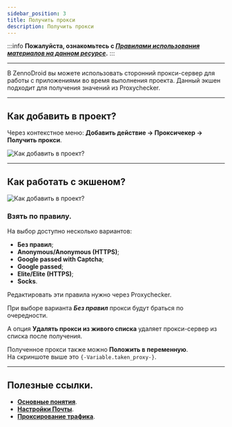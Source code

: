 ```yaml
---
sidebar_position: 3
title: Получить прокси
description: Получить прокси
---  
```

:::info **Пожалуйста, ознакомьтесь с [*Правилами использования материалов на данном ресурсе*](../Disclaimer).**
:::  
_______________________________________________    

В ZennoDroid вы можете использовать сторонний прокси-сервер для работы с приложениями во время выполнения проекта. Данный экшен подходит для получения значений из Proxychecker.  
_______________________________________________ 
## Как добавить в проект?  
Через контекстное меню: **Добавить действие → Проксичекер → Получить прокси**.  

![Как добавить в проект?](./assets/GetProxy/GetProxy_pic1.png) 
_______________________________________________ 
## Как работать с экшеном?  
![Как добавить в проект?](./assets/GetProxy/GetProxy_pic2.png)   

### Взять по правилу.  
На выбор доступно несколько вариантов:  
- **Без правил**;  
- **Anonymous/Anonymous (HTTPS)**;  
- **Google passed with Captcha**;  
- **Google passed**;  
- **Elite/Elite (HTTPS)**;  
- **Socks**.  

Редактировать эти правила нужно через Proxychecker.  

При выборе варианта ***Без правил*** прокси будут браться по очередности.  

А опция **Удалять прокси из живого списка** удаляет прокси-сервер из списка после получения.  

Полученное прокси также можно **Положить в переменную**.  
На скриншоте выше это `{-Variable.taken_proxy-}`.   
_______________________________________________
## Полезные ссылки.    
- [**Основные понятия**](../ZennoDroid/BasicTerms).  
- [**Настройки Почты**](../Installation/ProxyCheckerZD).  
- [**Проксирование трафика**](../Settings/Proxy_Traffic).
